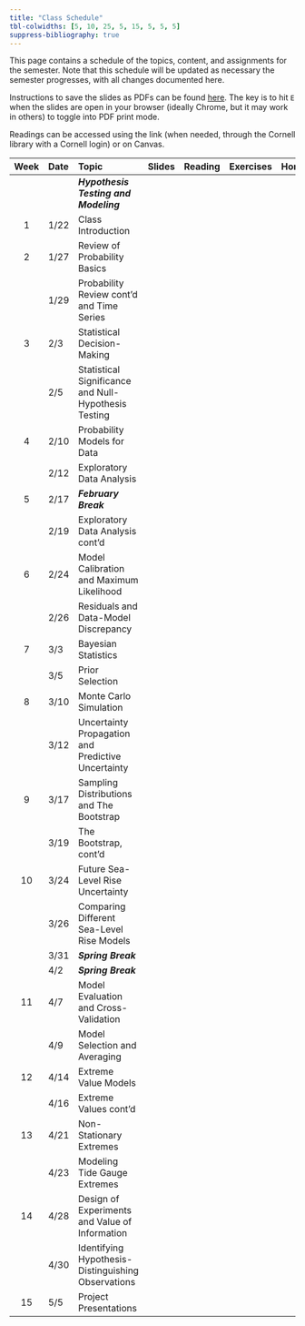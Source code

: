 ```yaml
---
title: "Class Schedule"
tbl-colwidths: [5, 10, 25, 5, 15, 5, 5, 5]
suppress-bibliography: true
---
```


This page contains a schedule of the topics, content, and assignments for the semester.
Note that this schedule will be updated as necessary the semester progresses, with all changes documented here.

Instructions to save the slides as PDFs can be found [here](https://quarto.org/docs/presentations/revealjs/presenting.html#print-to-pdf). The key is to hit `E` when the slides are open in your browser (ideally Chrome, but it may work in others) to toggle into PDF print mode.

Readings can be accessed using the link (when needed, through the Cornell library with a Cornell login) or on Canvas. 

| Week | Date | Topic | Slides | Reading | Exercises | Homework | 
:-----:|:---------|:---------|:---------:|:------:|:--:|:---:|
| | | ***Hypothesis Testing and Modeling*** | | | |
| 1 | 1/22 | Class Introduction |
| 2 | 1/27 | Review of Probability Basics |
|   | 1/29 | Probability Review cont'd and Time Series |
| 3 | 2/3  | Statistical Decision-Making  |
|   | 2/5  | Statistical Significance and Null-Hypothesis Testing |
| 4 | 2/10 | Probability Models for Data |
|   | 2/12 | Exploratory Data Analysis |
| 5 | 2/17 | ***February Break *** |
|   | 2/19 | Exploratory Data Analysis cont'd |
| 6 | 2/24 | Model Calibration and Maximum Likelihood |
|   | 2/26 | Residuals and Data-Model Discrepancy |
| 7 | 3/3  | Bayesian Statistics |
|   | 3/5  | Prior Selection |
| 8 | 3/10 | Monte Carlo Simulation |
|   | 3/12 | Uncertainty Propagation and Predictive Uncertainty |
| 9 | 3/17 | Sampling Distributions and The Bootstrap |
|   | 3/19 | The Bootstrap, cont'd |
| 10 | 3/24 | Future Sea-Level Rise Uncertainty |
|    | 3/26 | Comparing Different Sea-Level Rise Models | 
|    | 3/31 | ***Spring Break*** | 
|    | 4/2  | ***Spring Break*** |
| 11 | 4/7  | Model Evaluation and Cross-Validation |
|    | 4/9 | Model Selection and Averaging |
| 12 | 4/14 | Extreme Value Models | 
|    | 4/16 | Extreme Values cont'd |
| 13 | 4/21 | Non-Stationary Extremes |
|    | 4/23 | Modeling Tide Gauge Extremes |
| 14 | 4/28 | Design of Experiments and Value of Information |
|    | 4/30 | Identifying Hypothesis-Distinguishing Observations |
| 15 | 5/5  | Project Presentations
